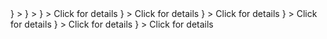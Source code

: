 <CardGroup cols={4}>
  <Card
    title="Tableau"
    href="/cloud/integrations/bi/tableau"
    icon={
      <svg
        width="31"
        height="30"
        viewBox="0 0 41 40"
        fill="none"
        xmlns="http://www.w3.org/2000/svg"
      >
        <path
          d="M19.6163 27.0255H21.8054V20.9751H27.3113V18.8238H21.8054V12.7734H19.6163V18.8238H14.1768V20.9751H19.6163V27.0255Z"
          fill="#FF771F"
        />
        <path
          d="M9.46647 35.7642H11.3239V30.386H16.2327V28.7054H11.3239V23.26H9.46647V28.7054H4.55762V30.386H9.46647V35.7642Z"
          fill="#E91C32"
        />
        <path
          d="M30.1012 16.3367H31.9586V10.9586H36.9338V9.34513H31.9586V3.89978H30.1012V9.34513H25.1924V10.9586H30.1012V16.3367Z"
          fill="#4891A2"
        />
        <path
          d="M19.9506 40H21.5426V36.1681H24.9258V34.7564H21.5426V30.9244H19.9506V34.7564H16.6338V36.1681H19.9506V40Z"
          fill="#566594"
        />
        <path
          d="M9.53281 16.3367H11.2575V10.8913H16.2327V9.34513H11.2575V3.89978H9.53281V9.34513H4.55762V10.8913H9.53281V16.3367Z"
          fill="#FF9219"
        />
        <path
          d="M35.7387 24.4039H37.3307V20.6392H40.7139V19.1602H37.3307V15.3955H35.7387V19.1602H32.4219V20.6392H35.7387V24.4039Z"
          fill="#566594"
        />
        <path
          fill-rule="evenodd"
          clip-rule="evenodd"
          d="M30.1012 35.7642H31.9586V30.386H36.9338V28.7054H31.9586V23.26H30.1012V28.7054H25.1924V30.386H30.1012V35.7642Z"
          fill="#004281"
        />
        <mask id="path-8-inside-1_118_3943" fill="white">
          <path d="M24.6601 4.84031V3.69746H21.3434V0H20.1493V3.69746H16.8325V4.84031H20.1493V8.53778H21.3434V4.84031H24.6601ZM4.02969 24.1343H5.22373V20.4369H8.54053V19.294H5.22373V15.6638H4.02969V19.294H0.712891V20.5041L4.02969 20.4369V24.1343Z" />
        </mask>
        <path
          d="M24.6601 4.84031V6.69215H26.512V4.84031H24.6601ZM24.6601 3.69746H26.512V1.84563H24.6601V3.69746ZM21.3434 3.69746H19.4915V5.5493H21.3434V3.69746ZM21.3434 0H23.1952V-1.85184H21.3434V0ZM20.1493 0V-1.85184H18.2975V0H20.1493ZM20.1493 3.69746V5.5493H22.0011V3.69746H20.1493ZM16.8325 3.69746V1.84563H14.9807V3.69746H16.8325ZM16.8325 4.84031H14.9807V6.69215H16.8325V4.84031ZM20.1493 4.84031H22.0011V2.98848H20.1493V4.84031ZM20.1493 8.53778H18.2975V10.3896H20.1493V8.53778ZM21.3434 8.53778V10.3896H23.1952V8.53778H21.3434ZM21.3434 4.84031V2.98848H19.4915V4.84031H21.3434ZM4.02969 24.1343H2.17785V25.9862H4.02969V24.1343ZM5.22373 24.1343V25.9862H7.07557V24.1343H5.22373ZM5.22373 20.4369V18.585H3.3719V20.4369H5.22373ZM8.54053 20.4369V22.2887H10.3924V20.4369H8.54053ZM8.54053 19.294H10.3924V17.4422H8.54053V19.294ZM5.22373 19.294H3.3719V21.1459H5.22373V19.294ZM5.22373 15.6638H7.07557V13.812H5.22373V15.6638ZM4.02969 15.6638V13.812H2.17785V15.6638H4.02969ZM4.02969 19.294V21.1459H5.88152V19.294H4.02969ZM0.712891 19.294V17.4422H-1.13894V19.294H0.712891ZM0.712891 20.5041H-1.13894V22.3939L0.750417 22.3556L0.712891 20.5041ZM4.02969 20.4369H5.88152V18.5471L3.99216 18.5854L4.02969 20.4369ZM26.512 4.84031V3.69746H22.8083V4.84031H26.512ZM24.6601 1.84563H21.3434V5.5493H24.6601V1.84563ZM23.1952 3.69746V0H19.4915V3.69746H23.1952ZM21.3434 -1.85184H20.1493V1.85184H21.3434V-1.85184ZM18.2975 0V3.69746H22.0011V0H18.2975ZM20.1493 1.84563H16.8325V5.5493H20.1493V1.84563ZM14.9807 3.69746V4.84031H18.6843V3.69746H14.9807ZM16.8325 6.69215H20.1493V2.98848H16.8325V6.69215ZM18.2975 4.84031V8.53778H22.0011V4.84031H18.2975ZM20.1493 10.3896H21.3434V6.68594H20.1493V10.3896ZM23.1952 8.53778V4.84031H19.4915V8.53778H23.1952ZM21.3434 6.69215H24.6601V2.98848H21.3434V6.69215ZM4.02969 25.9862H5.22373V22.2825H4.02969V25.9862ZM7.07557 24.1343V20.4369H3.3719V24.1343H7.07557ZM5.22373 22.2887H8.54053V18.585H5.22373V22.2887ZM10.3924 20.4369V19.294H6.68869V20.4369H10.3924ZM8.54053 17.4422H5.22373V21.1459H8.54053V17.4422ZM7.07557 19.294V15.6638H3.3719V19.294H7.07557ZM5.22373 13.812H4.02969V17.5156H5.22373V13.812ZM2.17785 15.6638V19.294H5.88152V15.6638H2.17785ZM4.02969 17.4422H0.712891V21.1459H4.02969V17.4422ZM-1.13894 19.294V20.5041H2.56473V19.294H-1.13894ZM0.750417 22.3556L4.06721 22.2883L3.99216 18.5854L0.675364 18.6527L0.750417 22.3556ZM2.17785 20.4369V24.1343H5.88152V20.4369H2.17785Z"
          fill="#4891A2"
          mask="url(#path-8-inside-1_118_3943)"
        />
      </svg>
    }
  ></Card>
  <Card
    title="Looker"
    href="/cloud/integrations/bi/looker"
    icon={
      <svg
        width="32"
        height="31"
        viewBox="0 0 41 40"
        fill="none"
        xmlns="http://www.w3.org/2000/svg"
      >
        <path
          d="M20.7387 0C19.4486 0 18.2615 0.713652 17.6508 1.85275C17.0469 2.99185 17.1155 4.37798 17.836 5.44846L19.332 3.9594C19.2839 3.80843 19.2565 3.65747 19.2565 3.49964C19.2565 2.68306 19.9152 2.0243 20.7318 2.0243C21.5484 2.0243 22.2071 2.68306 22.2071 3.49964C22.2071 4.31622 21.5484 4.97498 20.7318 4.97498C20.574 4.97498 20.423 4.94753 20.2721 4.8995L18.7761 6.38856C20.0182 7.23259 21.6582 7.18456 22.8522 6.27877C24.0462 5.37298 24.5265 3.80157 24.0462 2.38113C23.5727 0.953824 22.2346 0 20.7387 0Z"
          fill="#34A853"
        />
        <path
          d="M19.3456 10.1906C19.3456 9.01028 18.9681 7.85746 18.2545 6.91736L16.3194 8.85245C16.9233 9.9641 16.7105 11.3365 15.791 12.208L16.8478 14.7813C18.3986 13.7725 19.3456 12.0433 19.3456 10.1906Z"
          fill="#FBBC04"
        />
        <path
          d="M13.9222 12.9693H13.8742C12.687 12.9693 11.6303 12.2145 11.246 11.0891C10.8617 9.96377 11.2323 8.72174 12.1724 7.9875C13.1125 7.25327 14.4094 7.20523 15.4044 7.86399L17.3258 5.94262C15.4593 4.4261 12.8243 4.30945 10.8274 5.65441C8.83055 6.99937 7.95221 9.48343 8.65214 11.7822C9.35207 14.081 11.4724 15.6524 13.8742 15.6524C14.2447 15.6524 14.6153 15.6181 14.9789 15.5426L13.9222 12.9693Z"
          fill="#EA4335"
        />
        <path
          d="M20.8056 15.1926C19.591 15.1926 18.3833 15.371 17.2236 15.7141L18.7607 19.4677C19.4264 19.303 20.1126 19.2206 20.8056 19.2206C24.7993 19.2206 28.2304 22.0409 29.0126 25.9592C29.788 29.8774 27.6951 33.7956 24.0102 35.319C20.3253 36.8424 16.0708 35.5523 13.8544 32.2379C11.6379 28.9236 12.0634 24.4976 14.8837 21.6704C15.4738 21.0803 16.1463 20.5862 16.8805 20.1951L15.364 16.4552C9.70284 19.2275 7.01979 25.8082 9.1333 31.7507C11.2468 37.6933 17.4775 41.1037 23.6191 39.6764C29.7606 38.2559 33.8572 32.4507 33.1436 26.1856C32.4299 19.9206 27.1256 15.1926 20.8194 15.1926H20.8056Z"
          fill="#4285F4"
        />
      </svg>
    }
  >
  </Card>
  <Card
    title="Metabase"
    href="https://tally.so/r/3N6DlW?integration=Metabase"
    icon={
    <svg width="52" height="28" viewBox="0 0 52 28" fill="none" xmlns="http://www.w3.org/2000/svg">
    <path d="M0.749516 4.776C0.749516 3.944 0.929516 3.204 1.28952 2.556C1.64952 1.9 2.14952 1.392 2.78952 1.032C3.43752 0.664 4.16952 0.48 4.98552 0.48C5.98552 0.48 6.84152 0.743999 7.55352 1.272C8.26552 1.8 8.74152 2.52 8.98152 3.432H6.72552C6.55752 3.08 6.31752 2.812 6.00552 2.628C5.70152 2.444 5.35352 2.352 4.96152 2.352C4.32952 2.352 3.81752 2.572 3.42552 3.012C3.03352 3.452 2.83752 4.04 2.83752 4.776C2.83752 5.512 3.03352 6.1 3.42552 6.54C3.81752 6.98 4.32952 7.2 4.96152 7.2C5.35352 7.2 5.70152 7.108 6.00552 6.924C6.31752 6.74 6.55752 6.472 6.72552 6.12H8.98152C8.74152 7.032 8.26552 7.752 7.55352 8.28C6.84152 8.8 5.98552 9.06 4.98552 9.06C4.16952 9.06 3.43752 8.88 2.78952 8.52C2.14952 8.152 1.64952 7.644 1.28952 6.996C0.929516 6.348 0.749516 5.608 0.749516 4.776ZM14.2221 9.084C13.4301 9.084 12.7021 8.9 12.0381 8.532C11.3821 8.164 10.8581 7.652 10.4661 6.996C10.0821 6.332 9.89014 5.588 9.89014 4.764C9.89014 3.94 10.0821 3.2 10.4661 2.544C10.8581 1.888 11.3821 1.376 12.0381 1.008C12.7021 0.64 13.4301 0.456 14.2221 0.456C15.0141 0.456 15.7381 0.64 16.3941 1.008C17.0581 1.376 17.5781 1.888 17.9541 2.544C18.3381 3.2 18.5301 3.94 18.5301 4.764C18.5301 5.588 18.3381 6.332 17.9541 6.996C17.5701 7.652 17.0501 8.164 16.3941 8.532C15.7381 8.9 15.0141 9.084 14.2221 9.084ZM14.2221 7.212C14.8941 7.212 15.4301 6.988 15.8301 6.54C16.2381 6.092 16.4421 5.5 16.4421 4.764C16.4421 4.02 16.2381 3.428 15.8301 2.988C15.4301 2.54 14.8941 2.316 14.2221 2.316C13.5421 2.316 12.9981 2.536 12.5901 2.976C12.1901 3.416 11.9901 4.012 11.9901 4.764C11.9901 5.508 12.1901 6.104 12.5901 6.552C12.9981 6.992 13.5421 7.212 14.2221 7.212ZM29.2117 0.576V9H27.1597V3.948L25.2757 9H23.6197L21.7237 3.936V9H19.6717V0.576H22.0957L24.4597 6.408L26.7997 0.576H29.2117ZM32.7394 0.576V9H30.6874V0.576H32.7394ZM41.7624 9H39.7104L36.2784 3.804V9H34.2264V0.576H36.2784L39.7104 5.796V0.576H41.7624V9ZM48.8419 3.24C48.6899 2.96 48.4699 2.748 48.1819 2.604C47.9019 2.452 47.5699 2.376 47.1859 2.376C46.5219 2.376 45.9899 2.596 45.5899 3.036C45.1899 3.468 44.9899 4.048 44.9899 4.776C44.9899 5.552 45.1979 6.16 45.6139 6.6C46.0379 7.032 46.6179 7.248 47.3539 7.248C47.8579 7.248 48.2819 7.12 48.6259 6.864C48.9779 6.608 49.2339 6.24 49.3939 5.76H46.7899V4.248H51.2539V6.156C51.1019 6.668 50.8419 7.144 50.4739 7.584C50.1139 8.024 49.6539 8.38 49.0939 8.652C48.5339 8.924 47.9019 9.06 47.1979 9.06C46.3659 9.06 45.6219 8.88 44.9659 8.52C44.3179 8.152 43.8099 7.644 43.4419 6.996C43.0819 6.348 42.9019 5.608 42.9019 4.776C42.9019 3.944 43.0819 3.204 43.4419 2.556C43.8099 1.9 44.3179 1.392 44.9659 1.032C45.6139 0.664 46.3539 0.48 47.1859 0.48C48.1939 0.48 49.0419 0.724 49.7299 1.212C50.4259 1.7 50.8859 2.376 51.1099 3.24H48.8419ZM12.1553 27.084C11.5393 27.084 10.9873 26.984 10.4993 26.784C10.0113 26.584 9.61928 26.288 9.32328 25.896C9.03528 25.504 8.88328 25.032 8.86728 24.48H11.0513C11.0833 24.792 11.1913 25.032 11.3753 25.2C11.5593 25.36 11.7993 25.44 12.0953 25.44C12.3993 25.44 12.6393 25.372 12.8153 25.236C12.9913 25.092 13.0793 24.896 13.0793 24.648C13.0793 24.44 13.0073 24.268 12.8633 24.132C12.7273 23.996 12.5553 23.884 12.3473 23.796C12.1473 23.708 11.8593 23.608 11.4833 23.496C10.9393 23.328 10.4953 23.16 10.1513 22.992C9.80728 22.824 9.51128 22.576 9.26328 22.248C9.01528 21.92 8.89128 21.492 8.89128 20.964C8.89128 20.18 9.17528 19.568 9.74328 19.128C10.3113 18.68 11.0513 18.456 11.9633 18.456C12.8913 18.456 13.6393 18.68 14.2073 19.128C14.7753 19.568 15.0793 20.184 15.1193 20.976H12.8993C12.8833 20.704 12.7833 20.492 12.5993 20.34C12.4153 20.18 12.1793 20.1 11.8913 20.1C11.6433 20.1 11.4433 20.168 11.2913 20.304C11.1393 20.432 11.0633 20.62 11.0633 20.868C11.0633 21.14 11.1913 21.352 11.4473 21.504C11.7033 21.656 12.1033 21.82 12.6473 21.996C13.1913 22.18 13.6313 22.356 13.9673 22.524C14.3113 22.692 14.6073 22.936 14.8553 23.256C15.1033 23.576 15.2273 23.988 15.2273 24.492C15.2273 24.972 15.1033 25.408 14.8553 25.8C14.6153 26.192 14.2633 26.504 13.7993 26.736C13.3353 26.968 12.7873 27.084 12.1553 27.084ZM20.4741 27.084C19.6821 27.084 18.9541 26.9 18.2901 26.532C17.6341 26.164 17.1101 25.652 16.7181 24.996C16.3341 24.332 16.1421 23.588 16.1421 22.764C16.1421 21.94 16.3341 21.2 16.7181 20.544C17.1101 19.888 17.6341 19.376 18.2901 19.008C18.9541 18.64 19.6821 18.456 20.4741 18.456C21.2661 18.456 21.9901 18.64 22.6461 19.008C23.3101 19.376 23.8301 19.888 24.2061 20.544C24.5901 21.2 24.7821 21.94 24.7821 22.764C24.7821 23.588 24.5901 24.332 24.2061 24.996C23.8221 25.652 23.3021 26.164 22.6461 26.532C21.9901 26.9 21.2661 27.084 20.4741 27.084ZM20.4741 25.212C21.1461 25.212 21.6821 24.988 22.0821 24.54C22.4901 24.092 22.6941 23.5 22.6941 22.764C22.6941 22.02 22.4901 21.428 22.0821 20.988C21.6821 20.54 21.1461 20.316 20.4741 20.316C19.7941 20.316 19.2501 20.536 18.8421 20.976C18.4421 21.416 18.2421 22.012 18.2421 22.764C18.2421 23.508 18.4421 24.104 18.8421 24.552C19.2501 24.992 19.7941 25.212 20.4741 25.212ZM29.9077 27.084C29.1157 27.084 28.3877 26.9 27.7237 26.532C27.0677 26.164 26.5437 25.652 26.1517 24.996C25.7677 24.332 25.5757 23.588 25.5757 22.764C25.5757 21.94 25.7677 21.2 26.1517 20.544C26.5437 19.888 27.0677 19.376 27.7237 19.008C28.3877 18.64 29.1157 18.456 29.9077 18.456C30.6997 18.456 31.4237 18.64 32.0797 19.008C32.7437 19.376 33.2637 19.888 33.6397 20.544C34.0237 21.2 34.2157 21.94 34.2157 22.764C34.2157 23.588 34.0237 24.332 33.6397 24.996C33.2557 25.652 32.7357 26.164 32.0797 26.532C31.4237 26.9 30.6997 27.084 29.9077 27.084ZM29.9077 25.212C30.5797 25.212 31.1157 24.988 31.5157 24.54C31.9237 24.092 32.1277 23.5 32.1277 22.764C32.1277 22.02 31.9237 21.428 31.5157 20.988C31.1157 20.54 30.5797 20.316 29.9077 20.316C29.2277 20.316 28.6837 20.536 28.2757 20.976C27.8757 21.416 27.6757 22.012 27.6757 22.764C27.6757 23.508 27.8757 24.104 28.2757 24.552C28.6837 24.992 29.2277 25.212 29.9077 25.212ZM42.8933 27H40.8413L37.4093 21.804V27H35.3573V18.576H37.4093L40.8413 23.796V18.576H42.8933V27Z" fill="#F2386C"/>
    </svg>
    }
  >
    Click for details
  </Card>
  <Card
    title="Power BI"
    href="https://tally.so/r/3N6DlW?integration=Power%20BI"
    icon={
    <svg width="52" height="28" viewBox="0 0 52 28" fill="none" xmlns="http://www.w3.org/2000/svg">
    <path d="M0.749516 4.776C0.749516 3.944 0.929516 3.204 1.28952 2.556C1.64952 1.9 2.14952 1.392 2.78952 1.032C3.43752 0.664 4.16952 0.48 4.98552 0.48C5.98552 0.48 6.84152 0.743999 7.55352 1.272C8.26552 1.8 8.74152 2.52 8.98152 3.432H6.72552C6.55752 3.08 6.31752 2.812 6.00552 2.628C5.70152 2.444 5.35352 2.352 4.96152 2.352C4.32952 2.352 3.81752 2.572 3.42552 3.012C3.03352 3.452 2.83752 4.04 2.83752 4.776C2.83752 5.512 3.03352 6.1 3.42552 6.54C3.81752 6.98 4.32952 7.2 4.96152 7.2C5.35352 7.2 5.70152 7.108 6.00552 6.924C6.31752 6.74 6.55752 6.472 6.72552 6.12H8.98152C8.74152 7.032 8.26552 7.752 7.55352 8.28C6.84152 8.8 5.98552 9.06 4.98552 9.06C4.16952 9.06 3.43752 8.88 2.78952 8.52C2.14952 8.152 1.64952 7.644 1.28952 6.996C0.929516 6.348 0.749516 5.608 0.749516 4.776ZM14.2221 9.084C13.4301 9.084 12.7021 8.9 12.0381 8.532C11.3821 8.164 10.8581 7.652 10.4661 6.996C10.0821 6.332 9.89014 5.588 9.89014 4.764C9.89014 3.94 10.0821 3.2 10.4661 2.544C10.8581 1.888 11.3821 1.376 12.0381 1.008C12.7021 0.64 13.4301 0.456 14.2221 0.456C15.0141 0.456 15.7381 0.64 16.3941 1.008C17.0581 1.376 17.5781 1.888 17.9541 2.544C18.3381 3.2 18.5301 3.94 18.5301 4.764C18.5301 5.588 18.3381 6.332 17.9541 6.996C17.5701 7.652 17.0501 8.164 16.3941 8.532C15.7381 8.9 15.0141 9.084 14.2221 9.084ZM14.2221 7.212C14.8941 7.212 15.4301 6.988 15.8301 6.54C16.2381 6.092 16.4421 5.5 16.4421 4.764C16.4421 4.02 16.2381 3.428 15.8301 2.988C15.4301 2.54 14.8941 2.316 14.2221 2.316C13.5421 2.316 12.9981 2.536 12.5901 2.976C12.1901 3.416 11.9901 4.012 11.9901 4.764C11.9901 5.508 12.1901 6.104 12.5901 6.552C12.9981 6.992 13.5421 7.212 14.2221 7.212ZM29.2117 0.576V9H27.1597V3.948L25.2757 9H23.6197L21.7237 3.936V9H19.6717V0.576H22.0957L24.4597 6.408L26.7997 0.576H29.2117ZM32.7394 0.576V9H30.6874V0.576H32.7394ZM41.7624 9H39.7104L36.2784 3.804V9H34.2264V0.576H36.2784L39.7104 5.796V0.576H41.7624V9ZM48.8419 3.24C48.6899 2.96 48.4699 2.748 48.1819 2.604C47.9019 2.452 47.5699 2.376 47.1859 2.376C46.5219 2.376 45.9899 2.596 45.5899 3.036C45.1899 3.468 44.9899 4.048 44.9899 4.776C44.9899 5.552 45.1979 6.16 45.6139 6.6C46.0379 7.032 46.6179 7.248 47.3539 7.248C47.8579 7.248 48.2819 7.12 48.6259 6.864C48.9779 6.608 49.2339 6.24 49.3939 5.76H46.7899V4.248H51.2539V6.156C51.1019 6.668 50.8419 7.144 50.4739 7.584C50.1139 8.024 49.6539 8.38 49.0939 8.652C48.5339 8.924 47.9019 9.06 47.1979 9.06C46.3659 9.06 45.6219 8.88 44.9659 8.52C44.3179 8.152 43.8099 7.644 43.4419 6.996C43.0819 6.348 42.9019 5.608 42.9019 4.776C42.9019 3.944 43.0819 3.204 43.4419 2.556C43.8099 1.9 44.3179 1.392 44.9659 1.032C45.6139 0.664 46.3539 0.48 47.1859 0.48C48.1939 0.48 49.0419 0.724 49.7299 1.212C50.4259 1.7 50.8859 2.376 51.1099 3.24H48.8419ZM12.1553 27.084C11.5393 27.084 10.9873 26.984 10.4993 26.784C10.0113 26.584 9.61928 26.288 9.32328 25.896C9.03528 25.504 8.88328 25.032 8.86728 24.48H11.0513C11.0833 24.792 11.1913 25.032 11.3753 25.2C11.5593 25.36 11.7993 25.44 12.0953 25.44C12.3993 25.44 12.6393 25.372 12.8153 25.236C12.9913 25.092 13.0793 24.896 13.0793 24.648C13.0793 24.44 13.0073 24.268 12.8633 24.132C12.7273 23.996 12.5553 23.884 12.3473 23.796C12.1473 23.708 11.8593 23.608 11.4833 23.496C10.9393 23.328 10.4953 23.16 10.1513 22.992C9.80728 22.824 9.51128 22.576 9.26328 22.248C9.01528 21.92 8.89128 21.492 8.89128 20.964C8.89128 20.18 9.17528 19.568 9.74328 19.128C10.3113 18.68 11.0513 18.456 11.9633 18.456C12.8913 18.456 13.6393 18.68 14.2073 19.128C14.7753 19.568 15.0793 20.184 15.1193 20.976H12.8993C12.8833 20.704 12.7833 20.492 12.5993 20.34C12.4153 20.18 12.1793 20.1 11.8913 20.1C11.6433 20.1 11.4433 20.168 11.2913 20.304C11.1393 20.432 11.0633 20.62 11.0633 20.868C11.0633 21.14 11.1913 21.352 11.4473 21.504C11.7033 21.656 12.1033 21.82 12.6473 21.996C13.1913 22.18 13.6313 22.356 13.9673 22.524C14.3113 22.692 14.6073 22.936 14.8553 23.256C15.1033 23.576 15.2273 23.988 15.2273 24.492C15.2273 24.972 15.1033 25.408 14.8553 25.8C14.6153 26.192 14.2633 26.504 13.7993 26.736C13.3353 26.968 12.7873 27.084 12.1553 27.084ZM20.4741 27.084C19.6821 27.084 18.9541 26.9 18.2901 26.532C17.6341 26.164 17.1101 25.652 16.7181 24.996C16.3341 24.332 16.1421 23.588 16.1421 22.764C16.1421 21.94 16.3341 21.2 16.7181 20.544C17.1101 19.888 17.6341 19.376 18.2901 19.008C18.9541 18.64 19.6821 18.456 20.4741 18.456C21.2661 18.456 21.9901 18.64 22.6461 19.008C23.3101 19.376 23.8301 19.888 24.2061 20.544C24.5901 21.2 24.7821 21.94 24.7821 22.764C24.7821 23.588 24.5901 24.332 24.2061 24.996C23.8221 25.652 23.3021 26.164 22.6461 26.532C21.9901 26.9 21.2661 27.084 20.4741 27.084ZM20.4741 25.212C21.1461 25.212 21.6821 24.988 22.0821 24.54C22.4901 24.092 22.6941 23.5 22.6941 22.764C22.6941 22.02 22.4901 21.428 22.0821 20.988C21.6821 20.54 21.1461 20.316 20.4741 20.316C19.7941 20.316 19.2501 20.536 18.8421 20.976C18.4421 21.416 18.2421 22.012 18.2421 22.764C18.2421 23.508 18.4421 24.104 18.8421 24.552C19.2501 24.992 19.7941 25.212 20.4741 25.212ZM29.9077 27.084C29.1157 27.084 28.3877 26.9 27.7237 26.532C27.0677 26.164 26.5437 25.652 26.1517 24.996C25.7677 24.332 25.5757 23.588 25.5757 22.764C25.5757 21.94 25.7677 21.2 26.1517 20.544C26.5437 19.888 27.0677 19.376 27.7237 19.008C28.3877 18.64 29.1157 18.456 29.9077 18.456C30.6997 18.456 31.4237 18.64 32.0797 19.008C32.7437 19.376 33.2637 19.888 33.6397 20.544C34.0237 21.2 34.2157 21.94 34.2157 22.764C34.2157 23.588 34.0237 24.332 33.6397 24.996C33.2557 25.652 32.7357 26.164 32.0797 26.532C31.4237 26.9 30.6997 27.084 29.9077 27.084ZM29.9077 25.212C30.5797 25.212 31.1157 24.988 31.5157 24.54C31.9237 24.092 32.1277 23.5 32.1277 22.764C32.1277 22.02 31.9237 21.428 31.5157 20.988C31.1157 20.54 30.5797 20.316 29.9077 20.316C29.2277 20.316 28.6837 20.536 28.2757 20.976C27.8757 21.416 27.6757 22.012 27.6757 22.764C27.6757 23.508 27.8757 24.104 28.2757 24.552C28.6837 24.992 29.2277 25.212 29.9077 25.212ZM42.8933 27H40.8413L37.4093 21.804V27H35.3573V18.576H37.4093L40.8413 23.796V18.576H42.8933V27Z" fill="#F2386C"/>
    </svg>
    }
  >
    Click for details
  </Card>
  <Card
    title="Sigma"
    href="https://tally.so/r/3N6DlW?integration=Sigma"
    icon={
    <svg width="52" height="28" viewBox="0 0 52 28" fill="none" xmlns="http://www.w3.org/2000/svg">
    <path d="M0.749516 4.776C0.749516 3.944 0.929516 3.204 1.28952 2.556C1.64952 1.9 2.14952 1.392 2.78952 1.032C3.43752 0.664 4.16952 0.48 4.98552 0.48C5.98552 0.48 6.84152 0.743999 7.55352 1.272C8.26552 1.8 8.74152 2.52 8.98152 3.432H6.72552C6.55752 3.08 6.31752 2.812 6.00552 2.628C5.70152 2.444 5.35352 2.352 4.96152 2.352C4.32952 2.352 3.81752 2.572 3.42552 3.012C3.03352 3.452 2.83752 4.04 2.83752 4.776C2.83752 5.512 3.03352 6.1 3.42552 6.54C3.81752 6.98 4.32952 7.2 4.96152 7.2C5.35352 7.2 5.70152 7.108 6.00552 6.924C6.31752 6.74 6.55752 6.472 6.72552 6.12H8.98152C8.74152 7.032 8.26552 7.752 7.55352 8.28C6.84152 8.8 5.98552 9.06 4.98552 9.06C4.16952 9.06 3.43752 8.88 2.78952 8.52C2.14952 8.152 1.64952 7.644 1.28952 6.996C0.929516 6.348 0.749516 5.608 0.749516 4.776ZM14.2221 9.084C13.4301 9.084 12.7021 8.9 12.0381 8.532C11.3821 8.164 10.8581 7.652 10.4661 6.996C10.0821 6.332 9.89014 5.588 9.89014 4.764C9.89014 3.94 10.0821 3.2 10.4661 2.544C10.8581 1.888 11.3821 1.376 12.0381 1.008C12.7021 0.64 13.4301 0.456 14.2221 0.456C15.0141 0.456 15.7381 0.64 16.3941 1.008C17.0581 1.376 17.5781 1.888 17.9541 2.544C18.3381 3.2 18.5301 3.94 18.5301 4.764C18.5301 5.588 18.3381 6.332 17.9541 6.996C17.5701 7.652 17.0501 8.164 16.3941 8.532C15.7381 8.9 15.0141 9.084 14.2221 9.084ZM14.2221 7.212C14.8941 7.212 15.4301 6.988 15.8301 6.54C16.2381 6.092 16.4421 5.5 16.4421 4.764C16.4421 4.02 16.2381 3.428 15.8301 2.988C15.4301 2.54 14.8941 2.316 14.2221 2.316C13.5421 2.316 12.9981 2.536 12.5901 2.976C12.1901 3.416 11.9901 4.012 11.9901 4.764C11.9901 5.508 12.1901 6.104 12.5901 6.552C12.9981 6.992 13.5421 7.212 14.2221 7.212ZM29.2117 0.576V9H27.1597V3.948L25.2757 9H23.6197L21.7237 3.936V9H19.6717V0.576H22.0957L24.4597 6.408L26.7997 0.576H29.2117ZM32.7394 0.576V9H30.6874V0.576H32.7394ZM41.7624 9H39.7104L36.2784 3.804V9H34.2264V0.576H36.2784L39.7104 5.796V0.576H41.7624V9ZM48.8419 3.24C48.6899 2.96 48.4699 2.748 48.1819 2.604C47.9019 2.452 47.5699 2.376 47.1859 2.376C46.5219 2.376 45.9899 2.596 45.5899 3.036C45.1899 3.468 44.9899 4.048 44.9899 4.776C44.9899 5.552 45.1979 6.16 45.6139 6.6C46.0379 7.032 46.6179 7.248 47.3539 7.248C47.8579 7.248 48.2819 7.12 48.6259 6.864C48.9779 6.608 49.2339 6.24 49.3939 5.76H46.7899V4.248H51.2539V6.156C51.1019 6.668 50.8419 7.144 50.4739 7.584C50.1139 8.024 49.6539 8.38 49.0939 8.652C48.5339 8.924 47.9019 9.06 47.1979 9.06C46.3659 9.06 45.6219 8.88 44.9659 8.52C44.3179 8.152 43.8099 7.644 43.4419 6.996C43.0819 6.348 42.9019 5.608 42.9019 4.776C42.9019 3.944 43.0819 3.204 43.4419 2.556C43.8099 1.9 44.3179 1.392 44.9659 1.032C45.6139 0.664 46.3539 0.48 47.1859 0.48C48.1939 0.48 49.0419 0.724 49.7299 1.212C50.4259 1.7 50.8859 2.376 51.1099 3.24H48.8419ZM12.1553 27.084C11.5393 27.084 10.9873 26.984 10.4993 26.784C10.0113 26.584 9.61928 26.288 9.32328 25.896C9.03528 25.504 8.88328 25.032 8.86728 24.48H11.0513C11.0833 24.792 11.1913 25.032 11.3753 25.2C11.5593 25.36 11.7993 25.44 12.0953 25.44C12.3993 25.44 12.6393 25.372 12.8153 25.236C12.9913 25.092 13.0793 24.896 13.0793 24.648C13.0793 24.44 13.0073 24.268 12.8633 24.132C12.7273 23.996 12.5553 23.884 12.3473 23.796C12.1473 23.708 11.8593 23.608 11.4833 23.496C10.9393 23.328 10.4953 23.16 10.1513 22.992C9.80728 22.824 9.51128 22.576 9.26328 22.248C9.01528 21.92 8.89128 21.492 8.89128 20.964C8.89128 20.18 9.17528 19.568 9.74328 19.128C10.3113 18.68 11.0513 18.456 11.9633 18.456C12.8913 18.456 13.6393 18.68 14.2073 19.128C14.7753 19.568 15.0793 20.184 15.1193 20.976H12.8993C12.8833 20.704 12.7833 20.492 12.5993 20.34C12.4153 20.18 12.1793 20.1 11.8913 20.1C11.6433 20.1 11.4433 20.168 11.2913 20.304C11.1393 20.432 11.0633 20.62 11.0633 20.868C11.0633 21.14 11.1913 21.352 11.4473 21.504C11.7033 21.656 12.1033 21.82 12.6473 21.996C13.1913 22.18 13.6313 22.356 13.9673 22.524C14.3113 22.692 14.6073 22.936 14.8553 23.256C15.1033 23.576 15.2273 23.988 15.2273 24.492C15.2273 24.972 15.1033 25.408 14.8553 25.8C14.6153 26.192 14.2633 26.504 13.7993 26.736C13.3353 26.968 12.7873 27.084 12.1553 27.084ZM20.4741 27.084C19.6821 27.084 18.9541 26.9 18.2901 26.532C17.6341 26.164 17.1101 25.652 16.7181 24.996C16.3341 24.332 16.1421 23.588 16.1421 22.764C16.1421 21.94 16.3341 21.2 16.7181 20.544C17.1101 19.888 17.6341 19.376 18.2901 19.008C18.9541 18.64 19.6821 18.456 20.4741 18.456C21.2661 18.456 21.9901 18.64 22.6461 19.008C23.3101 19.376 23.8301 19.888 24.2061 20.544C24.5901 21.2 24.7821 21.94 24.7821 22.764C24.7821 23.588 24.5901 24.332 24.2061 24.996C23.8221 25.652 23.3021 26.164 22.6461 26.532C21.9901 26.9 21.2661 27.084 20.4741 27.084ZM20.4741 25.212C21.1461 25.212 21.6821 24.988 22.0821 24.54C22.4901 24.092 22.6941 23.5 22.6941 22.764C22.6941 22.02 22.4901 21.428 22.0821 20.988C21.6821 20.54 21.1461 20.316 20.4741 20.316C19.7941 20.316 19.2501 20.536 18.8421 20.976C18.4421 21.416 18.2421 22.012 18.2421 22.764C18.2421 23.508 18.4421 24.104 18.8421 24.552C19.2501 24.992 19.7941 25.212 20.4741 25.212ZM29.9077 27.084C29.1157 27.084 28.3877 26.9 27.7237 26.532C27.0677 26.164 26.5437 25.652 26.1517 24.996C25.7677 24.332 25.5757 23.588 25.5757 22.764C25.5757 21.94 25.7677 21.2 26.1517 20.544C26.5437 19.888 27.0677 19.376 27.7237 19.008C28.3877 18.64 29.1157 18.456 29.9077 18.456C30.6997 18.456 31.4237 18.64 32.0797 19.008C32.7437 19.376 33.2637 19.888 33.6397 20.544C34.0237 21.2 34.2157 21.94 34.2157 22.764C34.2157 23.588 34.0237 24.332 33.6397 24.996C33.2557 25.652 32.7357 26.164 32.0797 26.532C31.4237 26.9 30.6997 27.084 29.9077 27.084ZM29.9077 25.212C30.5797 25.212 31.1157 24.988 31.5157 24.54C31.9237 24.092 32.1277 23.5 32.1277 22.764C32.1277 22.02 31.9237 21.428 31.5157 20.988C31.1157 20.54 30.5797 20.316 29.9077 20.316C29.2277 20.316 28.6837 20.536 28.2757 20.976C27.8757 21.416 27.6757 22.012 27.6757 22.764C27.6757 23.508 27.8757 24.104 28.2757 24.552C28.6837 24.992 29.2277 25.212 29.9077 25.212ZM42.8933 27H40.8413L37.4093 21.804V27H35.3573V18.576H37.4093L40.8413 23.796V18.576H42.8933V27Z" fill="#F2386C"/>
    </svg>
    }
  >
    Click for details
  </Card>
  <Card
    title="ThoughtSpot"
    href="https://tally.so/r/3N6DlW?integration=ThoughtSpot"
    icon={
    <svg width="52" height="28" viewBox="0 0 52 28" fill="none" xmlns="http://www.w3.org/2000/svg">
    <path d="M0.749516 4.776C0.749516 3.944 0.929516 3.204 1.28952 2.556C1.64952 1.9 2.14952 1.392 2.78952 1.032C3.43752 0.664 4.16952 0.48 4.98552 0.48C5.98552 0.48 6.84152 0.743999 7.55352 1.272C8.26552 1.8 8.74152 2.52 8.98152 3.432H6.72552C6.55752 3.08 6.31752 2.812 6.00552 2.628C5.70152 2.444 5.35352 2.352 4.96152 2.352C4.32952 2.352 3.81752 2.572 3.42552 3.012C3.03352 3.452 2.83752 4.04 2.83752 4.776C2.83752 5.512 3.03352 6.1 3.42552 6.54C3.81752 6.98 4.32952 7.2 4.96152 7.2C5.35352 7.2 5.70152 7.108 6.00552 6.924C6.31752 6.74 6.55752 6.472 6.72552 6.12H8.98152C8.74152 7.032 8.26552 7.752 7.55352 8.28C6.84152 8.8 5.98552 9.06 4.98552 9.06C4.16952 9.06 3.43752 8.88 2.78952 8.52C2.14952 8.152 1.64952 7.644 1.28952 6.996C0.929516 6.348 0.749516 5.608 0.749516 4.776ZM14.2221 9.084C13.4301 9.084 12.7021 8.9 12.0381 8.532C11.3821 8.164 10.8581 7.652 10.4661 6.996C10.0821 6.332 9.89014 5.588 9.89014 4.764C9.89014 3.94 10.0821 3.2 10.4661 2.544C10.8581 1.888 11.3821 1.376 12.0381 1.008C12.7021 0.64 13.4301 0.456 14.2221 0.456C15.0141 0.456 15.7381 0.64 16.3941 1.008C17.0581 1.376 17.5781 1.888 17.9541 2.544C18.3381 3.2 18.5301 3.94 18.5301 4.764C18.5301 5.588 18.3381 6.332 17.9541 6.996C17.5701 7.652 17.0501 8.164 16.3941 8.532C15.7381 8.9 15.0141 9.084 14.2221 9.084ZM14.2221 7.212C14.8941 7.212 15.4301 6.988 15.8301 6.54C16.2381 6.092 16.4421 5.5 16.4421 4.764C16.4421 4.02 16.2381 3.428 15.8301 2.988C15.4301 2.54 14.8941 2.316 14.2221 2.316C13.5421 2.316 12.9981 2.536 12.5901 2.976C12.1901 3.416 11.9901 4.012 11.9901 4.764C11.9901 5.508 12.1901 6.104 12.5901 6.552C12.9981 6.992 13.5421 7.212 14.2221 7.212ZM29.2117 0.576V9H27.1597V3.948L25.2757 9H23.6197L21.7237 3.936V9H19.6717V0.576H22.0957L24.4597 6.408L26.7997 0.576H29.2117ZM32.7394 0.576V9H30.6874V0.576H32.7394ZM41.7624 9H39.7104L36.2784 3.804V9H34.2264V0.576H36.2784L39.7104 5.796V0.576H41.7624V9ZM48.8419 3.24C48.6899 2.96 48.4699 2.748 48.1819 2.604C47.9019 2.452 47.5699 2.376 47.1859 2.376C46.5219 2.376 45.9899 2.596 45.5899 3.036C45.1899 3.468 44.9899 4.048 44.9899 4.776C44.9899 5.552 45.1979 6.16 45.6139 6.6C46.0379 7.032 46.6179 7.248 47.3539 7.248C47.8579 7.248 48.2819 7.12 48.6259 6.864C48.9779 6.608 49.2339 6.24 49.3939 5.76H46.7899V4.248H51.2539V6.156C51.1019 6.668 50.8419 7.144 50.4739 7.584C50.1139 8.024 49.6539 8.38 49.0939 8.652C48.5339 8.924 47.9019 9.06 47.1979 9.06C46.3659 9.06 45.6219 8.88 44.9659 8.52C44.3179 8.152 43.8099 7.644 43.4419 6.996C43.0819 6.348 42.9019 5.608 42.9019 4.776C42.9019 3.944 43.0819 3.204 43.4419 2.556C43.8099 1.9 44.3179 1.392 44.9659 1.032C45.6139 0.664 46.3539 0.48 47.1859 0.48C48.1939 0.48 49.0419 0.724 49.7299 1.212C50.4259 1.7 50.8859 2.376 51.1099 3.24H48.8419ZM12.1553 27.084C11.5393 27.084 10.9873 26.984 10.4993 26.784C10.0113 26.584 9.61928 26.288 9.32328 25.896C9.03528 25.504 8.88328 25.032 8.86728 24.48H11.0513C11.0833 24.792 11.1913 25.032 11.3753 25.2C11.5593 25.36 11.7993 25.44 12.0953 25.44C12.3993 25.44 12.6393 25.372 12.8153 25.236C12.9913 25.092 13.0793 24.896 13.0793 24.648C13.0793 24.44 13.0073 24.268 12.8633 24.132C12.7273 23.996 12.5553 23.884 12.3473 23.796C12.1473 23.708 11.8593 23.608 11.4833 23.496C10.9393 23.328 10.4953 23.16 10.1513 22.992C9.80728 22.824 9.51128 22.576 9.26328 22.248C9.01528 21.92 8.89128 21.492 8.89128 20.964C8.89128 20.18 9.17528 19.568 9.74328 19.128C10.3113 18.68 11.0513 18.456 11.9633 18.456C12.8913 18.456 13.6393 18.68 14.2073 19.128C14.7753 19.568 15.0793 20.184 15.1193 20.976H12.8993C12.8833 20.704 12.7833 20.492 12.5993 20.34C12.4153 20.18 12.1793 20.1 11.8913 20.1C11.6433 20.1 11.4433 20.168 11.2913 20.304C11.1393 20.432 11.0633 20.62 11.0633 20.868C11.0633 21.14 11.1913 21.352 11.4473 21.504C11.7033 21.656 12.1033 21.82 12.6473 21.996C13.1913 22.18 13.6313 22.356 13.9673 22.524C14.3113 22.692 14.6073 22.936 14.8553 23.256C15.1033 23.576 15.2273 23.988 15.2273 24.492C15.2273 24.972 15.1033 25.408 14.8553 25.8C14.6153 26.192 14.2633 26.504 13.7993 26.736C13.3353 26.968 12.7873 27.084 12.1553 27.084ZM20.4741 27.084C19.6821 27.084 18.9541 26.9 18.2901 26.532C17.6341 26.164 17.1101 25.652 16.7181 24.996C16.3341 24.332 16.1421 23.588 16.1421 22.764C16.1421 21.94 16.3341 21.2 16.7181 20.544C17.1101 19.888 17.6341 19.376 18.2901 19.008C18.9541 18.64 19.6821 18.456 20.4741 18.456C21.2661 18.456 21.9901 18.64 22.6461 19.008C23.3101 19.376 23.8301 19.888 24.2061 20.544C24.5901 21.2 24.7821 21.94 24.7821 22.764C24.7821 23.588 24.5901 24.332 24.2061 24.996C23.8221 25.652 23.3021 26.164 22.6461 26.532C21.9901 26.9 21.2661 27.084 20.4741 27.084ZM20.4741 25.212C21.1461 25.212 21.6821 24.988 22.0821 24.54C22.4901 24.092 22.6941 23.5 22.6941 22.764C22.6941 22.02 22.4901 21.428 22.0821 20.988C21.6821 20.54 21.1461 20.316 20.4741 20.316C19.7941 20.316 19.2501 20.536 18.8421 20.976C18.4421 21.416 18.2421 22.012 18.2421 22.764C18.2421 23.508 18.4421 24.104 18.8421 24.552C19.2501 24.992 19.7941 25.212 20.4741 25.212ZM29.9077 27.084C29.1157 27.084 28.3877 26.9 27.7237 26.532C27.0677 26.164 26.5437 25.652 26.1517 24.996C25.7677 24.332 25.5757 23.588 25.5757 22.764C25.5757 21.94 25.7677 21.2 26.1517 20.544C26.5437 19.888 27.0677 19.376 27.7237 19.008C28.3877 18.64 29.1157 18.456 29.9077 18.456C30.6997 18.456 31.4237 18.64 32.0797 19.008C32.7437 19.376 33.2637 19.888 33.6397 20.544C34.0237 21.2 34.2157 21.94 34.2157 22.764C34.2157 23.588 34.0237 24.332 33.6397 24.996C33.2557 25.652 32.7357 26.164 32.0797 26.532C31.4237 26.9 30.6997 27.084 29.9077 27.084ZM29.9077 25.212C30.5797 25.212 31.1157 24.988 31.5157 24.54C31.9237 24.092 32.1277 23.5 32.1277 22.764C32.1277 22.02 31.9237 21.428 31.5157 20.988C31.1157 20.54 30.5797 20.316 29.9077 20.316C29.2277 20.316 28.6837 20.536 28.2757 20.976C27.8757 21.416 27.6757 22.012 27.6757 22.764C27.6757 23.508 27.8757 24.104 28.2757 24.552C28.6837 24.992 29.2277 25.212 29.9077 25.212ZM42.8933 27H40.8413L37.4093 21.804V27H35.3573V18.576H37.4093L40.8413 23.796V18.576H42.8933V27Z" fill="#F2386C"/>
    </svg>
    }
  >
    Click for details
  </Card>
  <Card
    title="Mode"
    href="https://tally.so/r/3N6DlW?integration=Mode"
    icon={
    <svg width="52" height="28" viewBox="0 0 52 28" fill="none" xmlns="http://www.w3.org/2000/svg">
    <path d="M0.749516 4.776C0.749516 3.944 0.929516 3.204 1.28952 2.556C1.64952 1.9 2.14952 1.392 2.78952 1.032C3.43752 0.664 4.16952 0.48 4.98552 0.48C5.98552 0.48 6.84152 0.743999 7.55352 1.272C8.26552 1.8 8.74152 2.52 8.98152 3.432H6.72552C6.55752 3.08 6.31752 2.812 6.00552 2.628C5.70152 2.444 5.35352 2.352 4.96152 2.352C4.32952 2.352 3.81752 2.572 3.42552 3.012C3.03352 3.452 2.83752 4.04 2.83752 4.776C2.83752 5.512 3.03352 6.1 3.42552 6.54C3.81752 6.98 4.32952 7.2 4.96152 7.2C5.35352 7.2 5.70152 7.108 6.00552 6.924C6.31752 6.74 6.55752 6.472 6.72552 6.12H8.98152C8.74152 7.032 8.26552 7.752 7.55352 8.28C6.84152 8.8 5.98552 9.06 4.98552 9.06C4.16952 9.06 3.43752 8.88 2.78952 8.52C2.14952 8.152 1.64952 7.644 1.28952 6.996C0.929516 6.348 0.749516 5.608 0.749516 4.776ZM14.2221 9.084C13.4301 9.084 12.7021 8.9 12.0381 8.532C11.3821 8.164 10.8581 7.652 10.4661 6.996C10.0821 6.332 9.89014 5.588 9.89014 4.764C9.89014 3.94 10.0821 3.2 10.4661 2.544C10.8581 1.888 11.3821 1.376 12.0381 1.008C12.7021 0.64 13.4301 0.456 14.2221 0.456C15.0141 0.456 15.7381 0.64 16.3941 1.008C17.0581 1.376 17.5781 1.888 17.9541 2.544C18.3381 3.2 18.5301 3.94 18.5301 4.764C18.5301 5.588 18.3381 6.332 17.9541 6.996C17.5701 7.652 17.0501 8.164 16.3941 8.532C15.7381 8.9 15.0141 9.084 14.2221 9.084ZM14.2221 7.212C14.8941 7.212 15.4301 6.988 15.8301 6.54C16.2381 6.092 16.4421 5.5 16.4421 4.764C16.4421 4.02 16.2381 3.428 15.8301 2.988C15.4301 2.54 14.8941 2.316 14.2221 2.316C13.5421 2.316 12.9981 2.536 12.5901 2.976C12.1901 3.416 11.9901 4.012 11.9901 4.764C11.9901 5.508 12.1901 6.104 12.5901 6.552C12.9981 6.992 13.5421 7.212 14.2221 7.212ZM29.2117 0.576V9H27.1597V3.948L25.2757 9H23.6197L21.7237 3.936V9H19.6717V0.576H22.0957L24.4597 6.408L26.7997 0.576H29.2117ZM32.7394 0.576V9H30.6874V0.576H32.7394ZM41.7624 9H39.7104L36.2784 3.804V9H34.2264V0.576H36.2784L39.7104 5.796V0.576H41.7624V9ZM48.8419 3.24C48.6899 2.96 48.4699 2.748 48.1819 2.604C47.9019 2.452 47.5699 2.376 47.1859 2.376C46.5219 2.376 45.9899 2.596 45.5899 3.036C45.1899 3.468 44.9899 4.048 44.9899 4.776C44.9899 5.552 45.1979 6.16 45.6139 6.6C46.0379 7.032 46.6179 7.248 47.3539 7.248C47.8579 7.248 48.2819 7.12 48.6259 6.864C48.9779 6.608 49.2339 6.24 49.3939 5.76H46.7899V4.248H51.2539V6.156C51.1019 6.668 50.8419 7.144 50.4739 7.584C50.1139 8.024 49.6539 8.38 49.0939 8.652C48.5339 8.924 47.9019 9.06 47.1979 9.06C46.3659 9.06 45.6219 8.88 44.9659 8.52C44.3179 8.152 43.8099 7.644 43.4419 6.996C43.0819 6.348 42.9019 5.608 42.9019 4.776C42.9019 3.944 43.0819 3.204 43.4419 2.556C43.8099 1.9 44.3179 1.392 44.9659 1.032C45.6139 0.664 46.3539 0.48 47.1859 0.48C48.1939 0.48 49.0419 0.724 49.7299 1.212C50.4259 1.7 50.8859 2.376 51.1099 3.24H48.8419ZM12.1553 27.084C11.5393 27.084 10.9873 26.984 10.4993 26.784C10.0113 26.584 9.61928 26.288 9.32328 25.896C9.03528 25.504 8.88328 25.032 8.86728 24.48H11.0513C11.0833 24.792 11.1913 25.032 11.3753 25.2C11.5593 25.36 11.7993 25.44 12.0953 25.44C12.3993 25.44 12.6393 25.372 12.8153 25.236C12.9913 25.092 13.0793 24.896 13.0793 24.648C13.0793 24.44 13.0073 24.268 12.8633 24.132C12.7273 23.996 12.5553 23.884 12.3473 23.796C12.1473 23.708 11.8593 23.608 11.4833 23.496C10.9393 23.328 10.4953 23.16 10.1513 22.992C9.80728 22.824 9.51128 22.576 9.26328 22.248C9.01528 21.92 8.89128 21.492 8.89128 20.964C8.89128 20.18 9.17528 19.568 9.74328 19.128C10.3113 18.68 11.0513 18.456 11.9633 18.456C12.8913 18.456 13.6393 18.68 14.2073 19.128C14.7753 19.568 15.0793 20.184 15.1193 20.976H12.8993C12.8833 20.704 12.7833 20.492 12.5993 20.34C12.4153 20.18 12.1793 20.1 11.8913 20.1C11.6433 20.1 11.4433 20.168 11.2913 20.304C11.1393 20.432 11.0633 20.62 11.0633 20.868C11.0633 21.14 11.1913 21.352 11.4473 21.504C11.7033 21.656 12.1033 21.82 12.6473 21.996C13.1913 22.18 13.6313 22.356 13.9673 22.524C14.3113 22.692 14.6073 22.936 14.8553 23.256C15.1033 23.576 15.2273 23.988 15.2273 24.492C15.2273 24.972 15.1033 25.408 14.8553 25.8C14.6153 26.192 14.2633 26.504 13.7993 26.736C13.3353 26.968 12.7873 27.084 12.1553 27.084ZM20.4741 27.084C19.6821 27.084 18.9541 26.9 18.2901 26.532C17.6341 26.164 17.1101 25.652 16.7181 24.996C16.3341 24.332 16.1421 23.588 16.1421 22.764C16.1421 21.94 16.3341 21.2 16.7181 20.544C17.1101 19.888 17.6341 19.376 18.2901 19.008C18.9541 18.64 19.6821 18.456 20.4741 18.456C21.2661 18.456 21.9901 18.64 22.6461 19.008C23.3101 19.376 23.8301 19.888 24.2061 20.544C24.5901 21.2 24.7821 21.94 24.7821 22.764C24.7821 23.588 24.5901 24.332 24.2061 24.996C23.8221 25.652 23.3021 26.164 22.6461 26.532C21.9901 26.9 21.2661 27.084 20.4741 27.084ZM20.4741 25.212C21.1461 25.212 21.6821 24.988 22.0821 24.54C22.4901 24.092 22.6941 23.5 22.6941 22.764C22.6941 22.02 22.4901 21.428 22.0821 20.988C21.6821 20.54 21.1461 20.316 20.4741 20.316C19.7941 20.316 19.2501 20.536 18.8421 20.976C18.4421 21.416 18.2421 22.012 18.2421 22.764C18.2421 23.508 18.4421 24.104 18.8421 24.552C19.2501 24.992 19.7941 25.212 20.4741 25.212ZM29.9077 27.084C29.1157 27.084 28.3877 26.9 27.7237 26.532C27.0677 26.164 26.5437 25.652 26.1517 24.996C25.7677 24.332 25.5757 23.588 25.5757 22.764C25.5757 21.94 25.7677 21.2 26.1517 20.544C26.5437 19.888 27.0677 19.376 27.7237 19.008C28.3877 18.64 29.1157 18.456 29.9077 18.456C30.6997 18.456 31.4237 18.64 32.0797 19.008C32.7437 19.376 33.2637 19.888 33.6397 20.544C34.0237 21.2 34.2157 21.94 34.2157 22.764C34.2157 23.588 34.0237 24.332 33.6397 24.996C33.2557 25.652 32.7357 26.164 32.0797 26.532C31.4237 26.9 30.6997 27.084 29.9077 27.084ZM29.9077 25.212C30.5797 25.212 31.1157 24.988 31.5157 24.54C31.9237 24.092 32.1277 23.5 32.1277 22.764C32.1277 22.02 31.9237 21.428 31.5157 20.988C31.1157 20.54 30.5797 20.316 29.9077 20.316C29.2277 20.316 28.6837 20.536 28.2757 20.976C27.8757 21.416 27.6757 22.012 27.6757 22.764C27.6757 23.508 27.8757 24.104 28.2757 24.552C28.6837 24.992 29.2277 25.212 29.9077 25.212ZM42.8933 27H40.8413L37.4093 21.804V27H35.3573V18.576H37.4093L40.8413 23.796V18.576H42.8933V27Z" fill="#F2386C"/>
    </svg>
    }
  >
    Click for details
  </Card>
  <Card
    title="Explo"
    href="https://tally.so/r/3N6DlW?integration=Explo"
    icon={
    <svg width="52" height="28" viewBox="0 0 52 28" fill="none" xmlns="http://www.w3.org/2000/svg">
    <path d="M0.749516 4.776C0.749516 3.944 0.929516 3.204 1.28952 2.556C1.64952 1.9 2.14952 1.392 2.78952 1.032C3.43752 0.664 4.16952 0.48 4.98552 0.48C5.98552 0.48 6.84152 0.743999 7.55352 1.272C8.26552 1.8 8.74152 2.52 8.98152 3.432H6.72552C6.55752 3.08 6.31752 2.812 6.00552 2.628C5.70152 2.444 5.35352 2.352 4.96152 2.352C4.32952 2.352 3.81752 2.572 3.42552 3.012C3.03352 3.452 2.83752 4.04 2.83752 4.776C2.83752 5.512 3.03352 6.1 3.42552 6.54C3.81752 6.98 4.32952 7.2 4.96152 7.2C5.35352 7.2 5.70152 7.108 6.00552 6.924C6.31752 6.74 6.55752 6.472 6.72552 6.12H8.98152C8.74152 7.032 8.26552 7.752 7.55352 8.28C6.84152 8.8 5.98552 9.06 4.98552 9.06C4.16952 9.06 3.43752 8.88 2.78952 8.52C2.14952 8.152 1.64952 7.644 1.28952 6.996C0.929516 6.348 0.749516 5.608 0.749516 4.776ZM14.2221 9.084C13.4301 9.084 12.7021 8.9 12.0381 8.532C11.3821 8.164 10.8581 7.652 10.4661 6.996C10.0821 6.332 9.89014 5.588 9.89014 4.764C9.89014 3.94 10.0821 3.2 10.4661 2.544C10.8581 1.888 11.3821 1.376 12.0381 1.008C12.7021 0.64 13.4301 0.456 14.2221 0.456C15.0141 0.456 15.7381 0.64 16.3941 1.008C17.0581 1.376 17.5781 1.888 17.9541 2.544C18.3381 3.2 18.5301 3.94 18.5301 4.764C18.5301 5.588 18.3381 6.332 17.9541 6.996C17.5701 7.652 17.0501 8.164 16.3941 8.532C15.7381 8.9 15.0141 9.084 14.2221 9.084ZM14.2221 7.212C14.8941 7.212 15.4301 6.988 15.8301 6.54C16.2381 6.092 16.4421 5.5 16.4421 4.764C16.4421 4.02 16.2381 3.428 15.8301 2.988C15.4301 2.54 14.8941 2.316 14.2221 2.316C13.5421 2.316 12.9981 2.536 12.5901 2.976C12.1901 3.416 11.9901 4.012 11.9901 4.764C11.9901 5.508 12.1901 6.104 12.5901 6.552C12.9981 6.992 13.5421 7.212 14.2221 7.212ZM29.2117 0.576V9H27.1597V3.948L25.2757 9H23.6197L21.7237 3.936V9H19.6717V0.576H22.0957L24.4597 6.408L26.7997 0.576H29.2117ZM32.7394 0.576V9H30.6874V0.576H32.7394ZM41.7624 9H39.7104L36.2784 3.804V9H34.2264V0.576H36.2784L39.7104 5.796V0.576H41.7624V9ZM48.8419 3.24C48.6899 2.96 48.4699 2.748 48.1819 2.604C47.9019 2.452 47.5699 2.376 47.1859 2.376C46.5219 2.376 45.9899 2.596 45.5899 3.036C45.1899 3.468 44.9899 4.048 44.9899 4.776C44.9899 5.552 45.1979 6.16 45.6139 6.6C46.0379 7.032 46.6179 7.248 47.3539 7.248C47.8579 7.248 48.2819 7.12 48.6259 6.864C48.9779 6.608 49.2339 6.24 49.3939 5.76H46.7899V4.248H51.2539V6.156C51.1019 6.668 50.8419 7.144 50.4739 7.584C50.1139 8.024 49.6539 8.38 49.0939 8.652C48.5339 8.924 47.9019 9.06 47.1979 9.06C46.3659 9.06 45.6219 8.88 44.9659 8.52C44.3179 8.152 43.8099 7.644 43.4419 6.996C43.0819 6.348 42.9019 5.608 42.9019 4.776C42.9019 3.944 43.0819 3.204 43.4419 2.556C43.8099 1.9 44.3179 1.392 44.9659 1.032C45.6139 0.664 46.3539 0.48 47.1859 0.48C48.1939 0.48 49.0419 0.724 49.7299 1.212C50.4259 1.7 50.8859 2.376 51.1099 3.24H48.8419ZM12.1553 27.084C11.5393 27.084 10.9873 26.984 10.4993 26.784C10.0113 26.584 9.61928 26.288 9.32328 25.896C9.03528 25.504 8.88328 25.032 8.86728 24.48H11.0513C11.0833 24.792 11.1913 25.032 11.3753 25.2C11.5593 25.36 11.7993 25.44 12.0953 25.44C12.3993 25.44 12.6393 25.372 12.8153 25.236C12.9913 25.092 13.0793 24.896 13.0793 24.648C13.0793 24.44 13.0073 24.268 12.8633 24.132C12.7273 23.996 12.5553 23.884 12.3473 23.796C12.1473 23.708 11.8593 23.608 11.4833 23.496C10.9393 23.328 10.4953 23.16 10.1513 22.992C9.80728 22.824 9.51128 22.576 9.26328 22.248C9.01528 21.92 8.89128 21.492 8.89128 20.964C8.89128 20.18 9.17528 19.568 9.74328 19.128C10.3113 18.68 11.0513 18.456 11.9633 18.456C12.8913 18.456 13.6393 18.68 14.2073 19.128C14.7753 19.568 15.0793 20.184 15.1193 20.976H12.8993C12.8833 20.704 12.7833 20.492 12.5993 20.34C12.4153 20.18 12.1793 20.1 11.8913 20.1C11.6433 20.1 11.4433 20.168 11.2913 20.304C11.1393 20.432 11.0633 20.62 11.0633 20.868C11.0633 21.14 11.1913 21.352 11.4473 21.504C11.7033 21.656 12.1033 21.82 12.6473 21.996C13.1913 22.18 13.6313 22.356 13.9673 22.524C14.3113 22.692 14.6073 22.936 14.8553 23.256C15.1033 23.576 15.2273 23.988 15.2273 24.492C15.2273 24.972 15.1033 25.408 14.8553 25.8C14.6153 26.192 14.2633 26.504 13.7993 26.736C13.3353 26.968 12.7873 27.084 12.1553 27.084ZM20.4741 27.084C19.6821 27.084 18.9541 26.9 18.2901 26.532C17.6341 26.164 17.1101 25.652 16.7181 24.996C16.3341 24.332 16.1421 23.588 16.1421 22.764C16.1421 21.94 16.3341 21.2 16.7181 20.544C17.1101 19.888 17.6341 19.376 18.2901 19.008C18.9541 18.64 19.6821 18.456 20.4741 18.456C21.2661 18.456 21.9901 18.64 22.6461 19.008C23.3101 19.376 23.8301 19.888 24.2061 20.544C24.5901 21.2 24.7821 21.94 24.7821 22.764C24.7821 23.588 24.5901 24.332 24.2061 24.996C23.8221 25.652 23.3021 26.164 22.6461 26.532C21.9901 26.9 21.2661 27.084 20.4741 27.084ZM20.4741 25.212C21.1461 25.212 21.6821 24.988 22.0821 24.54C22.4901 24.092 22.6941 23.5 22.6941 22.764C22.6941 22.02 22.4901 21.428 22.0821 20.988C21.6821 20.54 21.1461 20.316 20.4741 20.316C19.7941 20.316 19.2501 20.536 18.8421 20.976C18.4421 21.416 18.2421 22.012 18.2421 22.764C18.2421 23.508 18.4421 24.104 18.8421 24.552C19.2501 24.992 19.7941 25.212 20.4741 25.212ZM29.9077 27.084C29.1157 27.084 28.3877 26.9 27.7237 26.532C27.0677 26.164 26.5437 25.652 26.1517 24.996C25.7677 24.332 25.5757 23.588 25.5757 22.764C25.5757 21.94 25.7677 21.2 26.1517 20.544C26.5437 19.888 27.0677 19.376 27.7237 19.008C28.3877 18.64 29.1157 18.456 29.9077 18.456C30.6997 18.456 31.4237 18.64 32.0797 19.008C32.7437 19.376 33.2637 19.888 33.6397 20.544C34.0237 21.2 34.2157 21.94 34.2157 22.764C34.2157 23.588 34.0237 24.332 33.6397 24.996C33.2557 25.652 32.7357 26.164 32.0797 26.532C31.4237 26.9 30.6997 27.084 29.9077 27.084ZM29.9077 25.212C30.5797 25.212 31.1157 24.988 31.5157 24.54C31.9237 24.092 32.1277 23.5 32.1277 22.764C32.1277 22.02 31.9237 21.428 31.5157 20.988C31.1157 20.54 30.5797 20.316 29.9077 20.316C29.2277 20.316 28.6837 20.536 28.2757 20.976C27.8757 21.416 27.6757 22.012 27.6757 22.764C27.6757 23.508 27.8757 24.104 28.2757 24.552C28.6837 24.992 29.2277 25.212 29.9077 25.212ZM42.8933 27H40.8413L37.4093 21.804V27H35.3573V18.576H37.4093L40.8413 23.796V18.576H42.8933V27Z" fill="#F2386C"/>
    </svg>
    }
  >
    Click for details
  </Card>
  <Card
    title="Ask us"
    href="https://t2taztilhde.typeform.com/to/mdJoO9lA"
    icon="plus"
    iconType="solid"
    color="#F2386C"
  ></Card>
</CardGroup>
